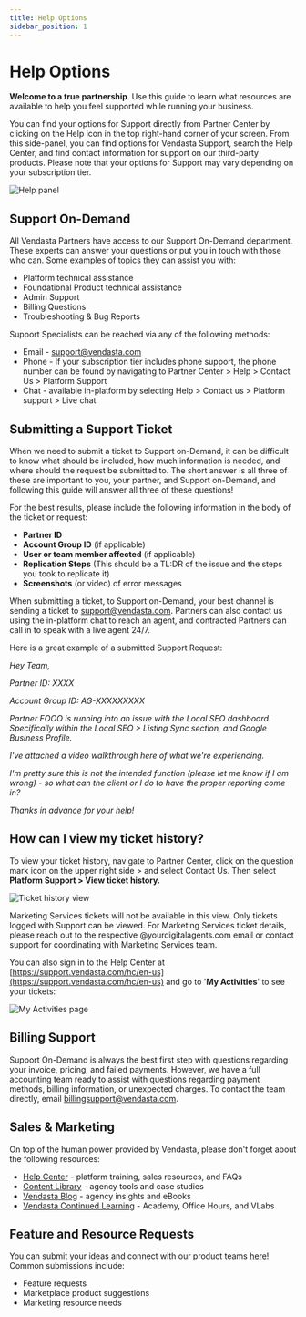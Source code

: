 ```yaml
---
title: Help Options
sidebar_position: 1
---
```


# Help Options

**Welcome to a true partnership**. Use this guide to learn what resources are available to help you feel supported while running your business. 

You can find your options for Support directly from Partner Center by clicking on the Help icon in the top right-hand corner of your screen. From this side-panel, you can find options for Vendasta Support, search the Help Center, and find contact information for support on our third-party products. Please note that your options for Support may vary depending on your subscription tier. 

![Help panel](/img/partner-center/top-navigation/help-panel.jpg)

## Support On-Demand

All Vendasta Partners have access to our Support On-Demand department. These experts can answer your questions or put you in touch with those who can. Some examples of topics they can assist you with:

- Platform technical assistance 
- Foundational Product technical assistance 
- Admin Support
- Billing Questions 
- Troubleshooting & Bug Reports

Support Specialists can be reached via any of the following methods:

- Email - support@vendasta.com
- Phone - If your subscription tier includes phone support, the phone number can be found by navigating to Partner Center > Help > Contact Us > Platform Support 
- Chat - available in-platform by selecting Help > Contact us > Platform support > Live chat

## Submitting a Support Ticket

When we need to submit a ticket to Support on-Demand, it can be difficult to know what should be included, how much information is needed, and where should the request be submitted to. The short answer is all three of these are important to you, your partner, and Support on-Demand, and following this guide will answer all three of these questions!

For the best results, please include the following information in the body of the ticket or request:

- **Partner ID**
- **Account Group ID** (if applicable)
- **User or team member affected** (if applicable)
- **Replication Steps** (This should be a TL:DR of the issue and the steps you took to replicate it)
- **Screenshots** (or video) of error messages

When submitting a ticket, to Support on-Demand, your best channel is sending a ticket to support@vendasta.com. Partners can also contact us using the in-platform chat to reach an agent, and contracted Partners can call in to speak with a live agent 24/7.

Here is a great example of a submitted Support Request:

 *Hey Team,*

*Partner ID: XXXX*

*Account Group ID: AG-XXXXXXXXX*

*Partner FOOO is running into an issue with the Local SEO dashboard. Specifically within the Local SEO > Listing Sync section, and Google Business Profile.*

*I've attached a video walkthrough here of what we're experiencing.* 

*I'm pretty sure this is not the intended function (please let me know if I am wrong) - so what can the client or I do to have the proper reporting come in?*

*Thanks in advance for your help!* 

## How can I view my ticket history?

To view your ticket history, navigate to Partner Center, click on the question mark icon on the upper right side > and select Contact Us. Then select **Platform Support > View ticket history.** 

![Ticket history view](/img/partner-center/top-navigation/ticket-history-view.jpg)

Marketing Services tickets will not be available in this view. Only tickets logged with Support can be viewed. For Marketing Services ticket details, please reach out to the respective @yourdigitalagents.com email or contact support for coordinating with Marketing Services team.

You can also sign in to the Help Center at [https://support.vendasta.com/hc/en-us](https://support.vendasta.com/hc/en-us) and go to '**My Activities**' to see your tickets:

![My Activities page](/img/partner-center/top-navigation/my-activities.jpg)

## Billing Support

Support On-Demand is always the best first step with questions regarding your invoice, pricing, and failed payments. However, we have a full accounting team ready to assist with questions regarding payment methods, billing information, or unexpected charges. To contact the team directly, email [billingsupport@vendasta.com](mailto:billingsupport@vendasta.com).

## Sales & Marketing

On top of the human power provided by Vendasta, please don't forget about the following resources:

- [Help Center](https://support.vendasta.com/hc/en-us) - platform training, sales resources, and FAQs
- [Content Library](https://www.vendasta.com/content-library/) - agency tools and case studies
- [Vendasta Blog](https://www.vendasta.com/blog/) - agency insights and eBooks
- [Vendasta Continued Learning](/getting-started/learning/vendasta-continued-learning) - Academy, Office Hours, and VLabs

## Feature and Resource Requests

You can submit your ideas and connect with our product teams [here](https://vendasta.canny.io/)! Common submissions include:

- Feature requests
- Marketplace product suggestions
- Marketing resource needs